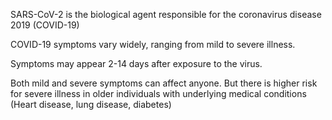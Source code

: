 SARS-CoV-2 is the biological agent responsible for the coronavirus disease 2019 (COVID-19)

COVID-19 symptoms vary widely, ranging from mild to severe illness.

Symptoms may appear 2-14 days after exposure to the virus.

Both mild and severe symptoms can affect anyone. But there is higher risk for severe illness in older individuals with underlying medical conditions (Heart disease, lung disease, diabetes)
